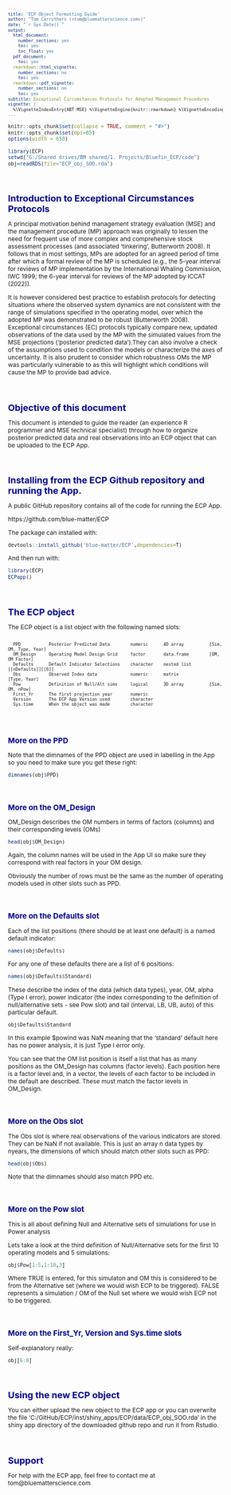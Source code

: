 ```yaml
---
title: 'ECP Object Formatting Guide'
author: "Tom Carruthers (<tom@bluematterscience.com>)"
date: "`r Sys.Date()`"
output:
  html_document:
    number_sections: yes
    toc: yes
    toc_float: yes
  pdf_document:
    toc: yes
  rmarkdown::html_vignette:
    number_sections: no
    toc: yes
  rmarkdown::pdf_vignette:
    number_sections: no
    toc: yes
subtitle: Exceptional Circumstances Protocols for Adopted Management Procedures
vignette: |
  %\VignetteIndexEntry{ABT-MSE} %\VignetteEngine{knitr::rmarkdown} %\VignetteEncoding{UTF-8}
---
```


<style type="text/css">

body{ /* Normal  */
   font-size: 12px;
}
td {  /* Table  */
   font-size: 8px;
}
h1 { /* Header 1 */
 font-size: 18px;
 color: DarkBlue;
}
h2 { /* Header 2 */
 font-size: 15px;
 color: DarkBlue;
}
h3 { /* Header 3 */
 font-size: 14px;
 color: DarkBlue;
}
code.r{ /* Code block */
  font-size: 10px;
}
pre { /* Code block */
  font-size: 10px
}
</style>


```r
knitr::opts_chunk$set(collapse = TRUE, comment = "#>")
knitr::opts_chunk$set(dpi=85)
options(width = 650)
```


```r
library(ECP)
setwd("G:/Shared drives/BM shared/1. Projects/Bluefin_ECP/code")
obj=readRDS(file="ECP_obj_SOO.rda")

```

<br>

# Introduction to Exceptional Circumstances Protocols

A principal motivation behind management strategy evaluation (MSE) and the management procedure (MP) approach was originally to lessen the need for frequent use of more complex and comprehensive stock assessment processes (and associated ‘tinkering’, Butterworth 2008). It follows that in most settings, MPs are adopted for an agreed period of time after which a formal review of the MP is scheduled (e.g., the 5-year interval for reviews of MP implementation by the International Whaling Commission, IWC 1999; the 6-year interval for reviews of the MP adopted by ICCAT (2022)). 


It is however considered best practice to establish protocols for detecting situations where the observed system dynamics are not consistent with the range of simulations specified in the operating model, over which the adopted MP was demonstrated to be robust (Butterworth 2008). Exceptional circumstances (EC) protocols typically compare new, updated observations of the data used by the MP with the simulated values from the MSE projections (‘posterior predicted data’).They can also involve a check of the assumptions used to condition the models or characterize the axes of  uncertainty. It is also prudent to consider which  robustness OMs the MP was particularly vulnerable to as this will highlight which conditions will cause the MP to provide bad advice.

<br>

# Objective of this document

This document is intended to guide the reader (an experience R programmer and MSE technical specialist) through how to organize posterior predicted data and real observations into an ECP object that can be uploaded to the ECP App.  

<br>


# Installing from the ECP Github repository and running the App. 

A public GitHub repository contains all of the code for running the ECP App. 

https://github.com/blue-matter/ECP


The package can installed with:

```r
devtools::install_github('blue-matter/ECP',dependencies=T)
```

And then run with: 

```r
library(ECP)
ECPapp()
```

<br>

# The ECP object

The ECP object is a list object with the following named slots: 

```

  PPD           Posterior Predicted Data        numeric      4D array          [Sim, OM, Type, Year]     
  OM_Design     Operating Model Design Grid     factor       data.frame        [OM, OM Factor]
  Defaults      Default Indicator Selections    character    nested list       [[nDefaults]][[6]]  
  Obs           Observed Index data             numeric      matrix            [Type, Year]
  Pow           Definition of Null/Alt sims     logical      3D array          [Sim, OM, nPow]
  First_Yr      The first projection year       numeric
  Version       The ECP App Version used        character
  Sys.time      When the object was made        character
 
```

<br>

## More on the PPD 

Note that the dimnames of the PPD object are used in labelling in the App so you need to make sure you get these right:

```r
dimnames(obj$PPD)
```
<br>

## More on the OM_Design 

OM_Design describes the OM numbers in terms of factors (columns) and their corresponding levels (OMs)

```r
head(obj$OM_Design)
```
Again, the column names will be used in the App UI so make sure they correspond with real factors in your OM design. 

Obviously the number of rows must be the same as the number of operating models used in other slots such as PPD. 

<br>

## More on the Defaults slot

Each of the list positions (there should be at least one default) is a named default indicator: 

```r
names(obj$Defaults)
```

For any one of these defaults there are a list of 6 positions:

```r
names(obj$Defaults$Standard)
```
These describe the index of the data (which data types), year, OM, alpha (Type I error), power indicator (the index corresponding to the definition of null/alternative sets - see Pow slot) and tail (interval, LB, UB, auto) of this particular default. 


```r
obj$Defaults$Standard
```
In this example $powind was NaN meaning that the 'standard' default here has no power analysis, it is just Type I error only. 

You can see that the OM list position is itself a list that has as many positions as the OM_Design has columns (factor levels). Each position here is a factor level and, in a vector, the levels of each factor to be included in the default are described. These must match the factor levels in OM_Design.

<br>


## More on the Obs slot

The Obs slot is where real observations of the various indicators are stored. They can be NaN if not available. This is just an array n data types by nyears, the dimensions of which should match other slots such as PPD: 

```r
head(obj$Obs)
```

Note that the dimnames should also match PPD etc. 

<br>

## More on the Pow slot

This is all about defining Null and Alternative sets of simulations for use in Power analysis

Lets take a look at the third definition of Null/Alternative sets for the first 10 operating models and 5 simulations: 

```r
obj$Pow[1:5,1:10,3]

```

Where TRUE is entered, for this simulaton and OM this is considered to be from the Alternative set (where we would wish ECP to be triggered). FALSE represents a simulation / OM of the Null set where we would wish ECP not to be triggered. 

<br>

## More on the First_Yr, Version and Sys.time slots

Self-explanatory really:

```r
obj[6:8]

```

<br>

# Using the new ECP object

You can either upload the new object to the ECP app or you can overwrite the file 'C:/GitHub/ECP/inst/shiny_apps/ECP/data/ECP_obj_SOO.rda' in the shiny app directory of the downloaded github repo and run it from Rstudio. 

<br>

# Support

For help with the ECP app, feel free to contact me at tom@bluematterscience.com




